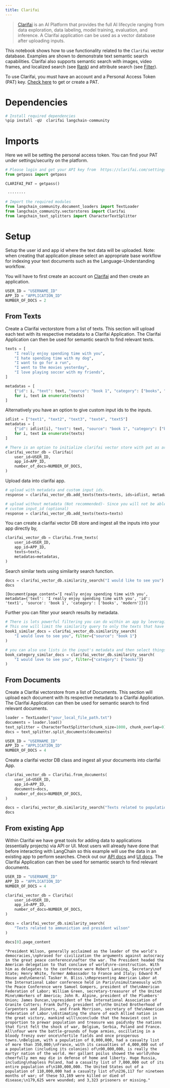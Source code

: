 ```yaml
---
title: Clarifai
---
```


>[Clarifai](https://www.clarifai.com/) is an AI Platform that provides the full AI lifecycle ranging from data exploration, data labeling, model training, evaluation, and inference. A Clarifai application can be used as a vector database after uploading inputs.

This notebook shows how to use functionality related to the `Clarifai` vector database. Examples are shown to demonstrate text semantic search capabilities. Clarifai also supports semantic search with images, video frames, and localized search (see [Rank](https://docs.clarifai.com/api-guide/search/rank)) and attribute search (see [Filter](https://docs.clarifai.com/api-guide/search/filter)).

To use Clarifai, you must have an account and a Personal Access Token (PAT) key.
[Check here](https://clarifai.com/settings/security) to get or create a PAT.

# Dependencies

```python
# Install required dependencies
%pip install -qU  clarifai langchain-community
```

# Imports

Here we will be setting the personal access token. You can find your PAT under settings/security on the platform.

```python
# Please login and get your API key from  https://clarifai.com/settings/security
from getpass import getpass

CLARIFAI_PAT = getpass()
```

```output
 ········
```

```python
# Import the required modules
from langchain_community.document_loaders import TextLoader
from langchain_community.vectorstores import Clarifai
from langchain_text_splitters import CharacterTextSplitter
```

# Setup

Setup the user id and app id where the text data will be uploaded. Note: when creating that application please select an appropriate base workflow for indexing your text documents such as the Language-Understanding workflow.

You will have to first create an account on [Clarifai](https://clarifai.com/login) and then create an application.

```python
USER_ID = "USERNAME_ID"
APP_ID = "APPLICATION_ID"
NUMBER_OF_DOCS = 2
```

## From Texts

Create a Clarifai vectorstore from a list of texts. This section will upload each text with its respective metadata to a Clarifai Application. The Clarifai Application can then be used for semantic search to find relevant texts.

```python
texts = [
    "I really enjoy spending time with you",
    "I hate spending time with my dog",
    "I want to go for a run",
    "I went to the movies yesterday",
    "I love playing soccer with my friends",
]

metadatas = [
    {"id": i, "text": text, "source": "book 1", "category": ["books", "modern"]}
    for i, text in enumerate(texts)
]
```

Alternatively you have an option to give custom input ids to the inputs.

```python
idlist = ["text1", "text2", "text3", "text4", "text5"]
metadatas = [
    {"id": idlist[i], "text": text, "source": "book 1", "category": ["books", "modern"]}
    for i, text in enumerate(texts)
]
```

```python
# There is an option to initialize clarifai vector store with pat as argument!
clarifai_vector_db = Clarifai(
    user_id=USER_ID,
    app_id=APP_ID,
    number_of_docs=NUMBER_OF_DOCS,
)
```

Upload data into clarifai app.

```python
# upload with metadata and custom input ids.
response = clarifai_vector_db.add_texts(texts=texts, ids=idlist, metadatas=metadatas)

# upload without metadata (Not recommended)- Since you will not be able to perform Search operation with respect to metadata.
# custom input_id (optional)
response = clarifai_vector_db.add_texts(texts=texts)
```

You can create a clarifai vector DB store and ingest all the inputs into your app directly by,

```python
clarifai_vector_db = Clarifai.from_texts(
    user_id=USER_ID,
    app_id=APP_ID,
    texts=texts,
    metadatas=metadatas,
)
```

Search similar texts using similarity search function.

```python
docs = clarifai_vector_db.similarity_search("I would like to see you")
docs
```

```output
[Document(page_content='I really enjoy spending time with you', metadata={'text': 'I really enjoy spending time with you', 'id': 'text1', 'source': 'book 1', 'category': ['books', 'modern']})]
```

Further you can filter your search results by metadata.

```python
# There is lots powerful filtering you can do within an app by leveraging metadata filters.
# This one will limit the similarity query to only the texts that have key of "source" matching value of "book 1"
book1_similar_docs = clarifai_vector_db.similarity_search(
    "I would love to see you", filter={"source": "book 1"}
)

# you can also use lists in the input's metadata and then select things that match an item in the list. This is useful for categories like below:
book_category_similar_docs = clarifai_vector_db.similarity_search(
    "I would love to see you", filter={"category": ["books"]}
)
```

## From Documents

Create a Clarifai vectorstore from a list of Documents. This section will upload each document with its respective metadata to a Clarifai Application. The Clarifai Application can then be used for semantic search to find relevant documents.

```python
loader = TextLoader("your_local_file_path.txt")
documents = loader.load()
text_splitter = CharacterTextSplitter(chunk_size=1000, chunk_overlap=0)
docs = text_splitter.split_documents(documents)
```

```python
USER_ID = "USERNAME_ID"
APP_ID = "APPLICATION_ID"
NUMBER_OF_DOCS = 4
```

Create a clarifai vector DB class and ingest all your documents into clarifai App.

```python
clarifai_vector_db = Clarifai.from_documents(
    user_id=USER_ID,
    app_id=APP_ID,
    documents=docs,
    number_of_docs=NUMBER_OF_DOCS,
)
```

```python
docs = clarifai_vector_db.similarity_search("Texts related to population")
docs
```

## From existing App

Within Clarifai we have great tools for adding data to applications (essentially projects) via API or UI. Most users will already have done that before interacting with LangChain so this example will use the data in an existing app to perform searches. Check out our [API docs](https://docs.clarifai.com/api-guide/data/create-get-update-delete) and [UI docs](https://docs.clarifai.com/portal-guide/data). The Clarifai Application can then be used for semantic search to find relevant documents.

```python
USER_ID = "USERNAME_ID"
APP_ID = "APPLICATION_ID"
NUMBER_OF_DOCS = 4
```

```python
clarifai_vector_db = Clarifai(
    user_id=USER_ID,
    app_id=APP_ID,
    number_of_docs=NUMBER_OF_DOCS,
)
```

```python
docs = clarifai_vector_db.similarity_search(
    "Texts related to ammuniction and president wilson"
)
```

```python
docs[0].page_content
```

```output
"President Wilson, generally acclaimed as the leader of the world's democracies,\nphrased for civilization the arguments against autocracy in the great peace conference\nafter the war. The President headed the American delegation to that conclave of world\nre-construction. With him as delegates to the conference were Robert Lansing, Secretary\nof State; Henry White, former Ambassador to France and Italy; Edward M. House and\nGeneral Tasker H. Bliss.\nRepresenting American Labor at the International Labor conference held in Paris\nsimultaneously with the Peace Conference were Samuel Gompers, president of the\nAmerican Federation of Labor; William Green, secretary-treasurer of the United Mine\nWorkers of America; John R. Alpine, president of the Plumbers' Union; James Duncan,\npresident of the International Association of Granite Cutters; Frank Duffy, president of\nthe United Brotherhood of Carpenters and Joiners, and Frank Morrison, secretary of the\nAmerican Federation of Labor.\nEstimating the share of each Allied nation in the great victory, mankind will\nconclude that the heaviest cost in proportion to prewar population and treasure was paid\nby the nations that first felt the shock of war, Belgium, Serbia, Poland and France. All\nfour were the battle-grounds of huge armies, oscillating in a bloody frenzy over once\nfertile fields and once prosperous towns.\nBelgium, with a population of 8,000,000, had a casualty list of more than 350,000;\nFrance, with its casualties of 4,000,000 out of a population (including its colonies) of\n90,000,000, is really the martyr nation of the world. Her gallant poilus showed the world\nhow cheerfully men may die in defense of home and liberty. Huge Russia, including\nhapless Poland, had a casualty list of 7,000,000 out of its entire population of\n180,000,000. The United States out of a population of 110,000,000 had a casualty list of\n236,117 for nineteen months of war; of these 53,169 were killed or died of disease;\n179,625 were wounded; and 3,323 prisoners or missing."
```

```python

```
